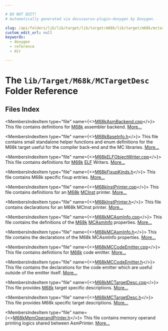 ```yaml
---

# DO NOT EDIT!
# Automatically generated via docusaurus-plugin-doxygen by Doxygen.

slug: /api/folders/lib/lib/target/lib/target/m68k/lib/target/m68k/mctargetdesc
custom_edit_url: null
keywords:
  - doxygen
  - reference
  - dir

---
```





# The `lib/Target/M68k/MCTargetDesc` Folder Reference

<DoxygenPage pluginConfig={pluginConfig}>



## Files Index

<MembersIndex>

<MembersIndexItem
  type="file"
  name={<><a href="/docs/api/files/lib/lib/target/lib/target/m68k/lib/target/m68k/mctargetdesc/m68kasmbackend-cpp">M68kAsmBackend.cpp</a></>}>
This file contains definitions for <a href="/docs/api/namespaces/llvm/m68k">M68k</a> assembler backend. <a href="/docs/api/files/lib/lib/target/lib/target/m68k/lib/target/m68k/mctargetdesc/m68kasmbackend-cpp/#details">More...</a>
</MembersIndexItem>

<MembersIndexItem
  type="file"
  name={<><a href="/docs/api/files/lib/lib/target/lib/target/m68k/lib/target/m68k/mctargetdesc/m68kbaseinfo-h">M68kBaseInfo.h</a></>}>
This file contains small standalone helper functions and enum definitions for the M68k target useful for the compiler back-end and the MC libraries. <a href="/docs/api/files/lib/lib/target/lib/target/m68k/lib/target/m68k/mctargetdesc/m68kbaseinfo-h/#details">More...</a>
</MembersIndexItem>

<MembersIndexItem
  type="file"
  name={<><a href="/docs/api/files/lib/lib/target/lib/target/m68k/lib/target/m68k/mctargetdesc/m68kelfobjectwriter-cpp">M68kELFObjectWriter.cpp</a></>}>
This file contains definitions for <a href="/docs/api/namespaces/llvm/m68k">M68k</a> <a href="/docs/api/namespaces/llvm/elf">ELF</a> Writers. <a href="/docs/api/files/lib/lib/target/lib/target/m68k/lib/target/m68k/mctargetdesc/m68kelfobjectwriter-cpp/#details">More...</a>
</MembersIndexItem>

<MembersIndexItem
  type="file"
  name={<><a href="/docs/api/files/lib/lib/target/lib/target/m68k/lib/target/m68k/mctargetdesc/m68kfixupkinds-h">M68kFixupKinds.h</a></>}>
This file contains M68k specific fixup entries. <a href="/docs/api/files/lib/lib/target/lib/target/m68k/lib/target/m68k/mctargetdesc/m68kfixupkinds-h/#details">More...</a>
</MembersIndexItem>

<MembersIndexItem
  type="file"
  name={<><a href="/docs/api/files/lib/lib/target/lib/target/m68k/lib/target/m68k/mctargetdesc/m68kinstprinter-cpp">M68kInstPrinter.cpp</a></>}>
This file contains definitions for an <a href="/docs/api/namespaces/llvm/m68k">M68k</a> <a href="/docs/api/classes/llvm/mcinst">MCInst</a> printer. <a href="/docs/api/files/lib/lib/target/lib/target/m68k/lib/target/m68k/mctargetdesc/m68kinstprinter-cpp/#details">More...</a>
</MembersIndexItem>

<MembersIndexItem
  type="file"
  name={<><a href="/docs/api/files/lib/lib/target/lib/target/m68k/lib/target/m68k/mctargetdesc/m68kinstprinter-h">M68kInstPrinter.h</a></>}>
This file contains declarations for an M68k MCInst printer. <a href="/docs/api/files/lib/lib/target/lib/target/m68k/lib/target/m68k/mctargetdesc/m68kinstprinter-h/#details">More...</a>
</MembersIndexItem>

<MembersIndexItem
  type="file"
  name={<><a href="/docs/api/files/lib/lib/target/lib/target/m68k/lib/target/m68k/mctargetdesc/m68kmcasminfo-cpp">M68kMCAsmInfo.cpp</a></>}>
This file contains the definitions of the <a href="/docs/api/namespaces/llvm/m68k">M68k</a> <a href="/docs/api/classes/llvm/mcasminfo">MCAsmInfo</a> properties. <a href="/docs/api/files/lib/lib/target/lib/target/m68k/lib/target/m68k/mctargetdesc/m68kmcasminfo-cpp/#details">More...</a>
</MembersIndexItem>

<MembersIndexItem
  type="file"
  name={<><a href="/docs/api/files/lib/lib/target/lib/target/m68k/lib/target/m68k/mctargetdesc/m68kmcasminfo-h">M68kMCAsmInfo.h</a></>}>
This file contains the declarations of the M68k MCAsmInfo properties. <a href="/docs/api/files/lib/lib/target/lib/target/m68k/lib/target/m68k/mctargetdesc/m68kmcasminfo-h/#details">More...</a>
</MembersIndexItem>

<MembersIndexItem
  type="file"
  name={<><a href="/docs/api/files/lib/lib/target/lib/target/m68k/lib/target/m68k/mctargetdesc/m68kmccodeemitter-cpp">M68kMCCodeEmitter.cpp</a></>}>
This file contains defintions for <a href="/docs/api/namespaces/llvm/m68k">M68k</a> code emitter. <a href="/docs/api/files/lib/lib/target/lib/target/m68k/lib/target/m68k/mctargetdesc/m68kmccodeemitter-cpp/#details">More...</a>
</MembersIndexItem>

<MembersIndexItem
  type="file"
  name={<><a href="/docs/api/files/lib/lib/target/lib/target/m68k/lib/target/m68k/mctargetdesc/m68kmccodeemitter-h">M68kMCCodeEmitter.h</a></>}>
This file contains the declarations for the code emitter which are useful outside of the emitter itself. <a href="/docs/api/files/lib/lib/target/lib/target/m68k/lib/target/m68k/mctargetdesc/m68kmccodeemitter-h/#details">More...</a>
</MembersIndexItem>

<MembersIndexItem
  type="file"
  name={<><a href="/docs/api/files/lib/lib/target/lib/target/m68k/lib/target/m68k/mctargetdesc/m68kmctargetdesc-cpp">M68kMCTargetDesc.cpp</a></>}>
This file provides <a href="/docs/api/namespaces/llvm/m68k">M68k</a> target specific descriptions. <a href="/docs/api/files/lib/lib/target/lib/target/m68k/lib/target/m68k/mctargetdesc/m68kmctargetdesc-cpp/#details">More...</a>
</MembersIndexItem>

<MembersIndexItem
  type="file"
  name={<><a href="/docs/api/files/lib/lib/target/lib/target/m68k/lib/target/m68k/mctargetdesc/m68kmctargetdesc-h">M68kMCTargetDesc.h</a></>}>
This file provides M68k specific target descriptions. <a href="/docs/api/files/lib/lib/target/lib/target/m68k/lib/target/m68k/mctargetdesc/m68kmctargetdesc-h/#details">More...</a>
</MembersIndexItem>

<MembersIndexItem
  type="file"
  name={<><a href="/docs/api/files/lib/lib/target/lib/target/m68k/lib/target/m68k/mctargetdesc/m68kmemoperandprinter-h">M68kMemOperandPrinter.h</a></>}>
This file contains memory operand printing logics shared between AsmPrinter. <a href="/docs/api/files/lib/lib/target/lib/target/m68k/lib/target/m68k/mctargetdesc/m68kmemoperandprinter-h/#details">More...</a>
</MembersIndexItem>

</MembersIndex>


</DoxygenPage>
